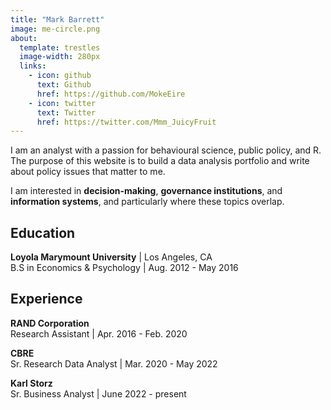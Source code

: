 ```yaml
---
title: "Mark Barrett"
image: me-circle.png
about:
  template: trestles
  image-width: 280px
  links:
    - icon: github
      text: Github
      href: https://github.com/MokeEire
    - icon: twitter
      text: Twitter
      href: https://twitter.com/Mmm_JuicyFruit
---
```


I am an analyst with a passion for behavioural science, public policy, and R. 
The purpose of this website is to build a data analysis portfolio and write about policy issues that matter to me.

I am interested in **decision-making**, **governance institutions**, and **information systems**, and particularly where these topics overlap.


## Education

**Loyola Marymount University** | Los Angeles, CA  
B.S in Economics & Psychology | Aug. 2012 - May 2016

## Experience

**RAND Corporation**  
Research Assistant | Apr. 2016 - Feb. 2020

**CBRE**  
Sr. Research Data Analyst | Mar. 2020 - May 2022

**Karl Storz**  
Sr. Business Analyst | June 2022 - present



